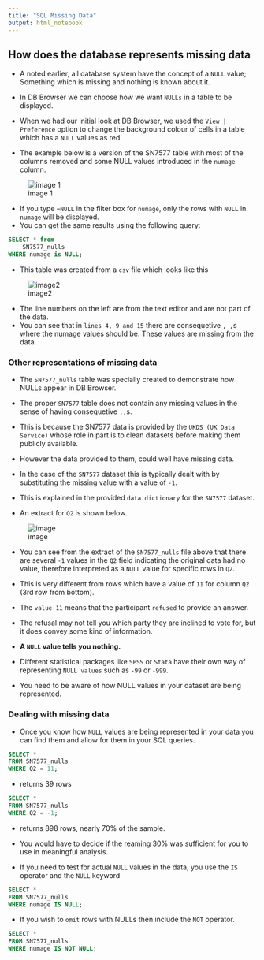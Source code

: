 ```yaml
---
title: "SQL Missing Data"
output: html_notebook
---
```


## How does the database represents missing data

*  A noted earlier, all database system have the concept of a `NULL` value; Something which is missing and nothing is known about it.

* In DB Browser we can choose how we want `NULLs` in a table to be displayed. 

* When we had our initial look at DB Browser, we used the `View | Preference` option to change the background colour of cells in a table which has a `NULL` values as red. 

* The example below is a version of the SN7577 table with most of the columns removed and some NULL values introduced in the `numage` column.

![image 1](images/SQL_04_Nulls_01.png)

* If you type `=NULL` in the filter box for `numage`, only the rows with `NULL` in `numage` will be displayed.
* You can get the same results using the following query:

```sql
SELECT * from 
    SN7577_nulls
WHERE numage is NULL;
```
* This table was created from a `csv` file which looks like this

![image2](images/SQL_04_Nulls_02.png)

* The line numbers on the left are from the text editor and are not part of the data.
* You can see that in `lines 4, 9 and 15` there are consequetive `, ,`s where the numage values should be. These values are missing from the data.

### Other representations of missing data

* The `SN7577_nulls` table was specially created to demonstrate how NULLs appear in DB Browser. 
* The proper `SN7577` table does not contain any missing values in the sense of having consequetive `,,`s. 

* This is because the SN7577 data is provided by the `UKDS (UK Data Service)` whose role in part is to clean datasets before making them publicly available.

* However the data provided to them, could well have missing data. 
* In the case of the `SN7577` dataset this is typically dealt with by substituting the missing value with a value of `-1`.  

* This is explained in the provided `data dictionary` for the `SN7577` dataset. 

* An extract for `Q2` is shown below.

![image](images/SQL_04_Nulls_03.png)

* You can see from the extract of the `SN7577_nulls` file above that there are several `-1` values in the `Q2` field indicating the original data had no value, therefore interpreted as a `NULL` value for specific rows in `Q2`.

* This is very different from rows which have a value of `11` for column `Q2` (3rd row from bottom). 

* The `value 11` means that the participant `refused` to provide an answer. 
* The refusal may not tell you which party they are inclined to vote for, but it does convey some kind of information. 
* **A `NULL` value tells you nothing.**

* Different statistical packages like `SPSS` or `Stata` have their own way of representing `NULL values` such as `-99` or `-999`. 
* You need to be aware of how NULL values in your dataset are being represented.


### Dealing with missing data

* Once you know how `NULL` values are being represented in your data you can find them and allow for them in your SQL queries.

```sql
SELECT *
FROM SN7577_nulls
WHERE Q2 = 11;

```

* returns 39 rows

```sql
SELECT *
FROM SN7577_nulls
WHERE Q2 = -1;
```

* returns 898 rows, nearly 70% of the sample. 
* You would have to decide if the reaming 30% was sufficient for you to use in meaningful analysis.

* If you need to test for actual `NULL` values in the data, you use the `IS` operator and the `NULL` keyword

```sql
SELECT *
FROM SN7577_nulls
WHERE numage IS NULL;
```

* If you wish to `omit` rows with NULLs then include the `NOT` operator.


```sql
SELECT *
FROM SN7577_nulls
WHERE numage IS NOT NULL;

```



